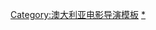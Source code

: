{{navbox
|name = 巴兹·鲁尔曼
|title = [[巴兹·鲁尔曼]]执导电影
|state = {{{state|autocollapse}}}
|listclass = hlist

|list1 =
* 《[[舞国英雄]]》（1992）
* 《[[罗密欧与茱丽叶：后现代激情篇]]》（1996）
* 《[[情陷红磨坊]]》(2001)
* 《[[澳大利亞 (電影)|澳大利亞]]》（2008）
* 《[[大亨小傳 (2013年電影)|了不起的盖茨比]]》（2013）
* 《[[貓王艾維斯]]》（2022）
}}<noinclude>

{{collapsible option}}
{{DEFAULTSORT:Luhrmann, Baz}}
[[Category:澳大利亚电影导演模板]]
[[Category:巴兹·鲁尔曼电影|*]]
</noinclude>